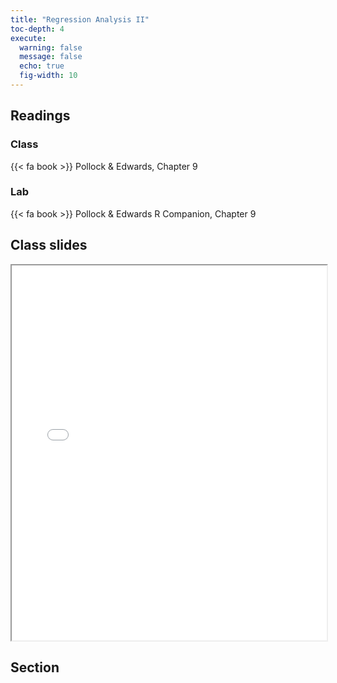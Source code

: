 ```yaml
---
title: "Regression Analysis II"
toc-depth: 4
execute: 
  warning: false
  message: false
  echo: true
  fig-width: 10
---
```


## Readings

### Class

{{< fa book >}} Pollock & Edwards, Chapter 9

### Lab

{{< fa book >}} Pollock & Edwards R Companion, Chapter 9

## Class slides

```{=html}
<iframe class="slide-deck" src="../files/slides/Lecture 12 - Multiple Regression.pdf" width = "100%" height = 600px></iframe>
```
## Section
